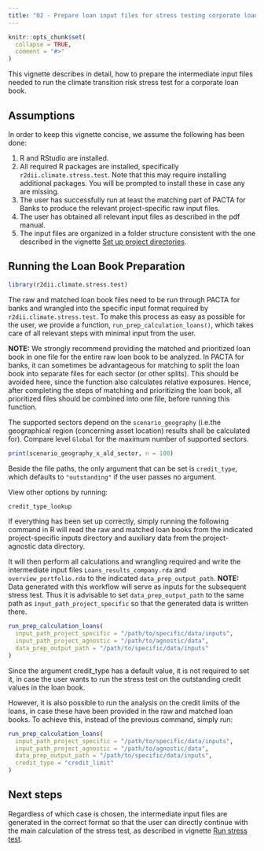 ```yaml
---
title: "02 - Prepare loan input files for stress testing corporate loan books"
---
```


```r
knitr::opts_chunk$set(
  collapse = TRUE,
  comment = "#>"
)
```

This vignette describes in detail, how to prepare the intermediate input files
needed to run the climate transition risk stress test for a corporate loan book.

## Assumptions

In order to keep this vignette concise, we assume the following has been done:

1. R and RStudio are installed.
2. All required R packages are installed, specifically
`r2dii.climate.stress.test`. Note that this may require installing additional
packages. You will be prompted to install these in case any are missing.
3. The user has successfully run at least the matching part of PACTA for Banks
to produce the relevant project-specific raw input files.
4. The user has obtained all relevant input files as described in the pdf manual.
5. The input files are organized in a folder structure consistent with the one
described in the vignette [Set up project directories](https://2degreesinvesting.github.io/r2dii.climate.stress.test/articles/articles/01-setup-project-directories.html).

## Running the Loan Book Preparation

```r
library(r2dii.climate.stress.test)
```

The raw and matched loan book files need to be run through PACTA for banks and
wrangled into the specific input format required by `r2dii.climate.stress.test`.
To make this process as easy as possible for the user, we provide a function,
`run_prep_calculation_loans()`, which takes care of all relevant steps with
minimal input from the user.

**NOTE:** We strongly recommend providing the matched and prioritized loan book
in one file for the entire raw loan book to be analyzed. In PACTA for banks, it
can sometimes be advantageous for matching to split the loan book into separate
files for each sector (or other splits). This should be avoided here, since the
function also calculates relative exposures. Hence, after completing the steps
of matching and prioritizing the loan book, all prioritized files should be
combined into one file, before running this function.

The supported sectors depend on the `scenario_geography` (i.e.the geographical
region (concerning asset location) results shall be calculated for). Compare
level `Global` for the maximum number of supported sectors.
  
```r
print(scenario_geography_x_ald_sector, n = 100)
```

Beside the file paths, the only argument that can be set is `credit_type`, which
defaults to `"outstanding"` if the user passes no argument.

View other options by running:

```r
credit_type_lookup
```

If everything has been set up correctly, simply running the following command in
R will read the raw and matched loan books from the indicated project-specific
inputs directory and auxiliary data from the project-agnostic data directory.

It will then perform all calculations and wrangling required and write the
intermediate input files `Loans_results_company.rda` and
`overview_portfolio.rda` to the indicated `data_prep_output_path`. 
**NOTE:** Data generated with this workflow will serve as inputs for the
subsequent stress test. Thus it is advisable to set `data_prep_output_path` to
the same path as `input_path_project_specific` so that the generated data is
written there.

```r
run_prep_calculation_loans(
  input_path_project_specific = "/path/to/specific/data/inputs",
  input_path_project_agnostic = "/path/to/agnostic/data",
  data_prep_output_path = "/path/to/specific/data/inputs"
)
```

Since the argument credit_type has a default value, it is not required to set it,
in case the user wants to run the stress test on the outstanding credit values
in the loan book.

However, it is also possible to run the analysis on the credit limits of the
loans, in case these have been provided in the raw and matched loan books. To
achieve this, instead of the previous command, simply run:

```r
run_prep_calculation_loans(
  input_path_project_specific = "/path/to/specific/data/inputs",
  input_path_project_agnostic = "/path/to/agnostic/data",
  data_prep_output_path = "/path/to/specific/data/inputs",
  credit_type = "credit_limit"
)
```

## Next steps

Regardless of which case is chosen, the intermediate input files are generated
in the correct format so that the user can directly continue with the main
calculation of the stress test, as described in vignette [Run stress test](https://2degreesinvesting.github.io/r2dii.climate.stress.test/articles/articles/03-run-stress-test.html).

